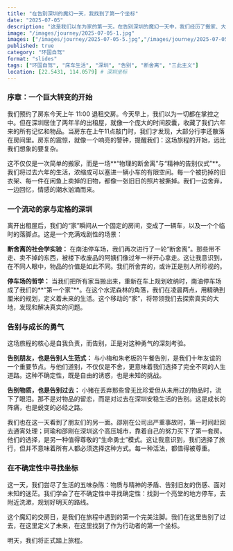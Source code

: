 ```yaml
---
title: "在告别深圳的魔幻一天，我找到了第一个坐标"
date: "2025-07-05"
description: "这是我们以车为家的第一天。在告别深圳的魔幻一天中，我们经历了搬家、大型断舍离，与最好的朋友们告别，也尝到了环国自驾的第一个挑战。在这场人生的交汇点，我们舍弃了许多物质，收获了新的勇气，也更深刻地理解了选择的重量。"
image: "/images/journey/2025-07-05-1.jpg"
images: ["/images/journey/2025-07-05-5.jpg","/images/journey/2025-07-05-1.jpg","/images/journey/2025-07-05-2.jpg","/images/journey/2025-07-05-3.jpg","/images/journey/2025-07-05-4.jpg","/images/journey/2025-07-05-6.jpg","/images/journey/2025-07-05-7.jpg"]
published: true
category: "环国自驾"
format: "slides"
tags: ["环国自驾", "床车生活", "深圳", "告别", "断舍离", "三此主义"]
location: [22.5431, 114.0579] # 深圳坐标
---
```


### **序章：一个巨大转变的开始**

我们预约了房东今天上午 11:00 退租交房。今天早上，我们以为一切都在掌控之中。但在深圳居住了两年半的出租屋，就像一个庞大的时间胶囊，收藏了我们六年来的所有记忆和物品。当房东在上午11点敲门时，我们才发现，大部分行李还散落在房间里。房东的震惊，就像一个响亮的警钟，提醒我们：这场旅程的开始，远比我们想象的要复杂。

这不仅仅是一次简单的搬家，而是一场**“物理的断舍离”与“精神的告别仪式”**。我们将过去六年的生活，浓缩成可以塞进一辆小车的有限空间。每一个被扔掉的旧衣架、每一件在闲鱼上卖掉的旧物，都像一张旧日的照片被撕掉。我们一边舍弃，一边回忆，情感的潮水汹涌而来。

### **一个流动的家与定格的深圳**

离开出租屋后，我们的“家”瞬间从一个固定的房间，变成了一辆车，以及一个个临时的落脚点。这是一个充满戏剧性的场景：

**断舍离的社会学实验：** 在南油停车场，我们再次进行了一轮“断舍离”。那些带不走、卖不掉的东西，被楼下收废品的阿姨们像过年一样开心拿走。这让我意识到，在不同人眼中，物品的价值是如此不同。我们所舍弃的，或许正是别人所珍视的。

**停车场的哲学：** 当我们把所有家当搬出来，重新在车上规划收纳时，南油停车场成了我们的**“第一个家”**。在这个水泥森林的角落，我们在凌晨两点，用精确到厘米的规划，定义着未来的生活。这个移动的“家”，将带领我们去探索真实的大地，发现和解决真实的问题。

### **告别与成长的勇气**

这场旅程的核心是自我负责，而告别，正是对这种勇气的深刻考验。

**告别朋友，也是告别人生范式：** 与小梅和朱老板的午餐告别，是我们十年友谊的一个重要节点。与他们道别，不仅仅是不舍，更意味着我们选择了完全不同的人生道路。这种不确定性，既是自由的诱惑，也是未知的挑战。

**告别物质，也是告别过去：** 小猪在丢弃那些曾无比珍爱但从未用过的物品时，流下了眼泪。那不是对物品的留恋，而是对过去在深圳安稳生活的告别。这是成长的阵痛，也是蜕变的必经之路。

我们也在这一天看到了朋友们的另一面。邵刚在公司出严重事故时，第一时间赶回去通宵处理；珂瑜和邵刚在深圳这个高压城市，靠着自己的努力买下了第一套房。他们的选择，是另一种值得尊敬的“生命勇士”模式。这让我意识到，我们选择了旅行，但并不意味着所有人都必须选择这种方式。每一种活法，都值得被尊重。

### **在不确定性中寻找坐标**

这一天，我们尝尽了生活的五味杂陈：物质与精神的矛盾、告别旧友的伤感、面对未知的迷茫。我们学会了在不确定性中寻找确定性：找到一个亮堂的地方停车，去附近洗漱，规划好明天的路线。

这个魔幻的交房日，是我们在旅程中遇到的第一个完美注脚。我们在这里告别了过去，在这里定义了未来，在这里找到了作为行动者的第一个坐标。

明天，我们将正式踏上旅程。
